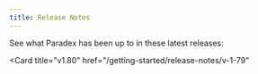 ```yaml
---
title: Release Notes
---
```


See what Paradex has been up to in these latest releases: 

<CardGroup cols={2}>
<Card
  title="v1.81"
  href="/getting-started/release-notes/v-1-80"
>
</Card>

<Card
  title="v1.80"
  href="/getting-started/release-notes/v-1-79"
>
</Card>
</CardGroup>
